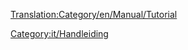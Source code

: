 [[Translation:Category/en/Manual/Tutorial]]

{{en/Bilingual box| Nl
| ---
| A Category for Tutorial related pages. Articles that are called by [[Template:nl/Manual/Tutorial/Tutorial]] are automatically placed here. }}


[[Category:it/Handleiding]]
